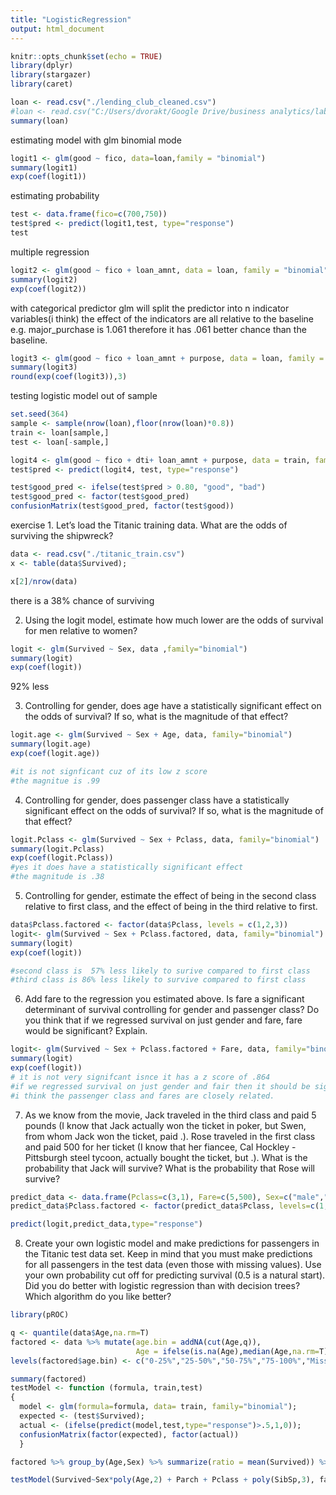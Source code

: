 ---
title: "LogisticRegression"
output: html_document
---

```{r setup, include=FALSE}
knitr::opts_chunk$set(echo = TRUE)
library(dplyr)
library(stargazer)
library(caret)

loan <- read.csv("./lending_club_cleaned.csv")
#loan <- read.csv("C:/Users/dvorakt/Google Drive/business analytics/labs/lab9/lending_club_cleaned.csv")
summary(loan)
```

estimating model with glm binomial mode
```{r}
logit1 <- glm(good ~ fico, data=loan,family = "binomial")
summary(logit1)
exp(coef(logit1))
```

estimating probability
```{r}
test <- data.frame(fico=c(700,750))
test$pred <- predict(logit1,test, type="response")
test
```

multiple regression
```{r}
logit2 <- glm(good ~ fico + loan_amnt, data = loan, family = "binomial")
summary(logit2)
exp(coef(logit2))
```

with categorical predictor
glm will split the predictor into n indicator variables(i think)
the effect of the indicators are all relative to the baseline
e.g. major_purchase is 1.061 therefore it has .061 better chance than the baseline.
```{r}
logit3 <- glm(good ~ fico + loan_amnt + purpose, data = loan, family = "binomial")
summary(logit3)
round(exp(coef(logit3)),3)
```

testing logistic model out of sample
```{r}
set.seed(364)
sample <- sample(nrow(loan),floor(nrow(loan)*0.8))
train <- loan[sample,]
test <- loan[-sample,]

logit4 <- glm(good ~ fico + dti+ loan_amnt + purpose, data = train, family = "binomial")
test$pred <- predict(logit4, test, type="response")

test$good_pred <- ifelse(test$pred > 0.80, "good", "bad")
test$good_pred <- factor(test$good_pred)
confusionMatrix(test$good_pred, factor(test$good))
```

exercise
1. Let's load the Titanic training data. What are the odds of surviving the shipwreck?
```{r}
data <- read.csv("./titanic_train.csv")
x <- table(data$Survived);

x[2]/nrow(data)
```
there is a 38% chance of surviving

2. Using the logit model, estimate how much lower are the odds of survival for men relative to women?
```{r}
logit <- glm(Survived ~ Sex, data ,family="binomial")
summary(logit)
exp(coef(logit))

```
92% less

3. Controlling for gender, does age have a statistically significant effect on the odds of survival? If so, what is the magnitude of that effect?
```{r}
logit.age <- glm(Survived ~ Sex + Age, data, family="binomial")
summary(logit.age)
exp(coef(logit.age))

#it is not signficant cuz of its low z score
#the magnitue is .99
```
4. Controlling for gender, does passenger class have a statistically significant effect on the odds of survival? If so, what is the magnitude of that effect?

```{r}
logit.Pclass <- glm(Survived ~ Sex + Pclass, data, family="binomial")
summary(logit.Pclass)
exp(coef(logit.Pclass))
#yes it does have a statistically significant effect
#the magnitude is .38
```
5. Controlling for gender, estimate the effect of being in the second class relative to first class, and the effect of being in the third relative to first.
```{r}
data$Pclass.factored <- factor(data$Pclass, levels = c(1,2,3))
logit<- glm(Survived ~ Sex + Pclass.factored, data, family="binomial")
summary(logit)
exp(coef(logit))

#second class is  57% less likely to surive compared to first class
#third class is 86% less likely to survive compared to first class
```
6. Add fare to the regression you estimated above. Is fare a significant determinant of survival controlling for gender and passenger class? Do you think that if we regressed survival on just gender and fare, fare would be significant? Explain.

```{r}
logit<- glm(Survived ~ Sex + Pclass.factored + Fare, data, family="binomial")
summary(logit)
exp(coef(logit))
# it is not very signifcant isnce it has a z score of .864
#if we regressed survival on just gender and fair then it should be significant since
#i think the passenger class and fares are closely related.
```
7. As we know from the movie, Jack traveled in the third class and paid 5 pounds (I know that Jack actually won the ticket in poker, but Swen, from whom Jack won the ticket, paid .). Rose traveled in the first class and paid 500 for her ticket (I know that her fiancee, Cal Hockley - Pittsburgh steel tycoon, actually bought the ticket, but .). What is the probability that Jack will survive? What is the probability that Rose will survive?
```{r}
predict_data <- data.frame(Pclass=c(3,1), Fare=c(5,500), Sex=c("male","female"))
predict_data$Pclass.factored <- factor(predict_data$Pclass, levels=c(1,2,3))

predict(logit,predict_data,type="response")
```
8. Create your own logistic model and make predictions for passengers in the Titanic test data set. Keep in mind that you must make predictions for all passengers in the test data (even those with missing values). Use your own probability cut off for predicting survival (0.5 is a natural start). Did you do better with logistic regression than with decision trees? Which algorithm do you like better?

```{r}
library(pROC)

q <- quantile(data$Age,na.rm=T)
factored <- data %>% mutate(age.bin = addNA(cut(Age,q)), 
                            Age = ifelse(is.na(Age),median(Age,na.rm=T),Age))
levels(factored$age.bin) <- c("0-25%","25-50%","50-75%","75-100%","Missing")

summary(factored)
testModel <- function (formula, train,test)
{
  model <- glm(formula=formula, data= train, family="binomial");
  expected <- (test$Survived);
  actual <- (ifelse(predict(model,test,type="response")>.5,1,0));
  confusionMatrix(factor(expected), factor(actual))
  }

factored %>% group_by(Age,Sex) %>% summarize(ratio = mean(Survived)) %>% ggplot(aes(x=Age,y=ratio, color = Sex)) + geom_point()

testModel(Survived~Sex*poly(Age,2) + Parch + Pclass + poly(SibSp,3), factored, factored)

```
